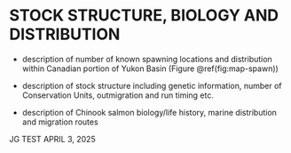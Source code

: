 # STOCK STRUCTURE, BIOLOGY AND DISTRIBUTION {#sec:stock}

- description of number of known spawning locations and distribution within Canadian portion of Yukon Basin (Figure \@ref(fig:map-spawn))

- description of stock structure including genetic information, number of Conservation Units, outmigration and run timing etc.

- description of Chinook salmon biology/life history, marine distribution and migration routes

JG TEST APRIL 3, 2025

